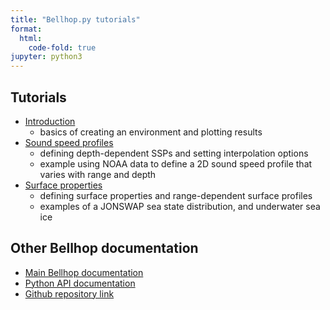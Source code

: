 ```yaml
---
title: "Bellhop.py tutorials"
format:
  html:
    code-fold: true
jupyter: python3
---
```


## Tutorials

- [Introduction](intro.qmd)
    - basics of creating an environment and plotting results
- [Sound speed profiles](ssp.qmd)
    - defining depth-dependent SSPs and setting interpolation options
    - example using NOAA data to define a 2D sound speed profile that varies with range and depth
- [Surface properties](surface.qmd)
    - defining surface properties and range-dependent surface profiles
    - examples of a JONSWAP sea state distribution, and underwater sea ice

## Other Bellhop documentation

- [Main Bellhop documentation](https://avc-adelaide.github.io/bellhop/)
- [Python API documentation](https://avc-adelaide.github.io/bellhop/media/python/)
- [Github repository link](https://github.com/avc-adelaide/bellhop)
